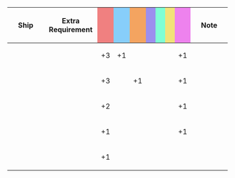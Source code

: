 {|class="wikitable" style="width:100%; text-align: center; vertical-align: middle;"
|-
! style="width: 20%;" | Ship
! style="width: 25%;" | Extra Requirement
! style="width: 5%; background-color: lightcoral;" | {{Firepower}}
! style="width: 5%; background-color: lightskyblue;" | {{Torpedo}}
! style="width: 5%; background-color: sandybrown;" | {{AA}}
! style="width: 5%; background-color: #9C8FEE;" | {{ASW}}
! style="width: 5%; background-color: #7fffd4;" | {{LOS}}
! style="width: 5%; background-color: #F2E279;" | {{Armor}}
! style="width: 5%; background-color: violet;" | {{Evasion}}
! style="width: 20%;" | Note
|-
! {{ShipLink|Kongou/Kai Ni C}}
| style="text-align:left;" |
| +3 || +1 || || || || || +1
| style="text-align:left;" |
|-
! {{ShipLink|Hiei/Kai Ni C}}
| style="text-align:left;" |
| +3 || || +1 || || || || +1
| style="text-align:left;" |
|-
! {{ShipLink|Kongou/Kai|Hiei/Kai|Haruna/Kai|Kirishima/Kai|Kongou/Kai Ni|Hiei/Kai Ni|Haruna/Kai Ni|Kirishima/Kai Ni|text=Kongou-class Kai/Kai Ni|link_class=Kongou}}
| style="text-align:left;" |
| +2 || || || || || || +1
| style="text-align:left;" |
|-
! {{ShipLink|Kongou|Hiei|Haruna|Kirishima|text=Kongou-class|link_class=Kongou}}
| style="text-align:left;" |
| +1 || || || || || || +1
| style="text-align:left;" |
|-
! {{ShipLink|Fusou|Yamashiro|text=Fusou-class|link_class=Fusou}}<br />{{ShipLink|Ise|Hyuuga|text=Ise-class|link_class=Ise}}
| style="text-align:left;" |
| +1 || || || || || ||
| style="text-align:left;" |
|}